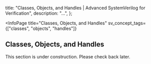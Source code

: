
  title: "Classes, Objects, and Handles | Advanced SystemVerilog for Verification",
  description: "...",
};

<InfoPage
  title="Classes, Objects, and Handles"
  sv_concept_tags={["classes", "objects", "handles"]}
>

  ## Classes, Objects, and Handles

  This section is under construction. Please check back later.

</InfoPage>